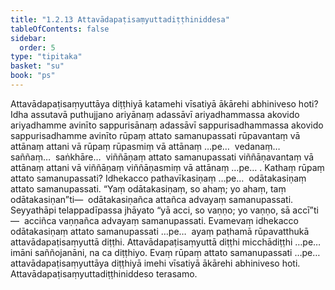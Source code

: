 ```yaml
---
title: "1.2.13 Attavādapaṭisaṃyuttadiṭṭhiniddesa"
tableOfContents: false
sidebar:
  order: 5
type: "tipitaka"
basket: "su"
book: "ps"
---
```



<DynamicBreadcrumb />

<Division number="146" book="ps" bookNo="26" page="156">

<Paragraph number="821" book="ps">
Attavādapaṭisaṃyuttāya diṭṭhiyā katamehi vīsatiyā ākārehi abhiniveso hoti? Idha assutavā puthujjano ariyānaṃ adassāvī ariyadhammassa akovido ariyadhamme avinīto sappurisānaṃ adassāvī sappurisadhammassa akovido sappurisadhamme avinīto rūpaṃ attato samanupassati rūpavantaṃ vā attānaṃ attani vā rūpaṃ rūpasmiṃ vā attānaṃ …pe…  vedanaṃ…  saññaṃ…  saṅkhāre…  viññāṇaṃ attato samanupassati viññāṇavantaṃ vā attānaṃ attani vā viññāṇaṃ viññāṇasmiṃ vā attānaṃ …pe… .
</Paragraph>

<Paragraph number="822" book="ps">
Kathaṃ <Emphasis>rūpaṃ attato samanupassati?</Emphasis> Idhekacco pathavīkasiṇaṃ …pe…  odātakasiṇaṃ attato samanupassati. “Yaṃ odātakasiṇaṃ, so ahaṃ; yo ahaṃ, taṃ odātakasiṇan”ti—  odātakasiṇañca attañca advayaṃ samanupassati. Seyyathāpi telappadīpassa jhāyato “yā acci, so vaṇṇo; yo vaṇṇo, sā accī”ti—  acciñca vaṇṇañca advayaṃ samanupassati. Evamevaṃ idhekacco odātakasiṇaṃ attato samanupassati …pe…  ayaṃ paṭhamā rūpavatthukā attavādapaṭisaṃyuttā diṭṭhi. Attavādapaṭisaṃyuttā diṭṭhi micchādiṭṭhi …pe…  imāni saññojanāni, na ca diṭṭhiyo. Evaṃ rūpaṃ attato samanupassati …pe…  attavādapaṭisaṃyuttāya diṭṭhiyā imehi vīsatiyā ākārehi abhiniveso hoti.

</Paragraph>
</Division>

<Paragraph number="823" type="center" book="ps">
Attavādapaṭisaṃyuttadiṭṭhiniddeso terasamo.
</Paragraph>